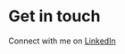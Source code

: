 # Get in touch 

Connect with me on [LinkedIn](https://www.linkedin.com/in/vimal-ramanathan-2959841b4/)
